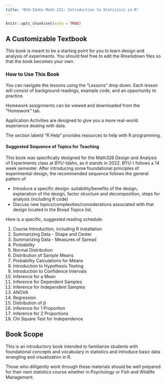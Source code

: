 ```yaml
---
title: "BYU-Idaho Math 221: Introduction to Statistics in R"
---
```


```r
knitr::opts_chunk$set(echo = TRUE)
```

## A Customizable Textbook

This book is meant to be a starting point for you to learn design and analysis of experiments. You should feel free to edit the Rmarkdown files so that the book becomes your own.

### How to Use This Book

You can navigate the lessons using the "Lessons" drop down.  Each lesson will consist of background readings, example code, and an opportunity to practice.

Homework assignments can be viewed and downloaded from the "Homework" tab.  

Application Activities are designed to give you a more real-world experience dealing with data.  

The section labeld "R Help" provides resources to help with R programming.  


#### Suggested Sequence of Topics for Teaching

This book was specifically designed for the Math326 Design and Analysis of Experiments class at BYU-Idaho, as it stands in 2022. BYU-I follows a 14 week semester. After introducing some foundational principles of experimental design, the recommended sequence follows the general pattern of

-   Introduce a specific design: suitability/benefits of the design, explanation of the design, factor structure and decomposition, steps for analysis (including R code)
-   Discuss new topics/complexities/considerations associated with that design located in the Broad Topics list.

Here is a specific, suggested reading schedule:

  1. Course Introduction, including R installation
  2. Summarizing Data - Shape and Center
  3. Summarizing Data - Measures of Spread
  4. Probability
  5. Normal Distribution
  6. Distribution of Sample Means
  7. Probability Calculations for Means
  8. Introduction to Hypothesis Testing
  9. Introduction to Confidence Intervals
  10. Inference for a Mean
  11. Inference for Dependent Samples
  12. Inference for Independent Samples
  13. ANOVA
  14. Regression
  15. Distribution of $\hat{p}$
  16. Inference for 1 Proportion
  17. Inference for 2 Proportions
  18. Chi Square Test for Independence

## Book Scope

This is an introductory book intended to familiarize students with foundational concepts and vocabulary in statistics and introduce basic data wrangling and visualization in R. 

Those who dilligently work through these materials should be well prepared for their next statistics course whether in Psychology or Fish and Wildlife Management.  